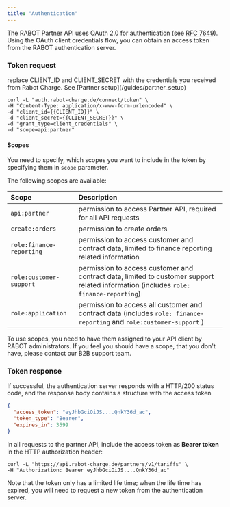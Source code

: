 ```yaml
---
title: "Authentication"
---
```


The RABOT Partner API uses OAuth 2.0 for authentication (see [RFC 7649](https://www.rfc-editor.org/rfc/rfc6749)). Using the OAuth client credentials flow, you can obtain an access token from the RABOT authentication server.

### Token request

<Info>
  replace CLIENT_ID and CLIENT_SECRET with the credentials you received from Rabot Charge. See [Partner setup](/guides/partner_setup)
</Info>

```cURL
curl -L "auth.rabot-charge.de/connect/token" \
-H "Content-Type: application/x-www-form-urlencoded" \
-d "client_id={{CLIENT_ID}}" \
-d "client_secret={{CLIENT_SECRET}}" \
-d "grant_type=client_credentials" \
-d "scope=api:partner"
```

#### Scopes

You need to specify, which scopes you want to include in the token by specifying them in `scope` parameter.

The following scopes are available:

| Scope                    | Description                                                                                                                           |
| :----------------------- | :------------------------------------------------------------------------------------------------------------------------------------ |
| `api:partner`            | permission to access Partner API, required for all API requests                                                                       |
| `create:orders`          | permission to create orders                                                                                                           |
| `role:finance-reporting` | permission to access customer and contract data, limited to finance reporting related information                                     |
| `role:customer-support`  | permission to access customer and contract data, limited to customer support related information (includes `role: finance-reporting`) |
| `role:application`       | permission to access all customer and contract data (includes `role: finance-reporting` and `role:customer-support` )                 |

<Note>
  To use scopes, you need to have them assigned to your API client by RABOT administrators. If you feel you should have a scope, that you don't have, please contact our B2B support team.
</Note>

### Token response

If successful, the authentication server responds with a HTTP/200 status code, and the response body contains a structure with the access token

```json
{
  "access_token": "eyJhbGciOiJS....QnkY36d_ac",
  "token_type": "Bearer",
  "expires_in": 3599
}
```

In all requests to the partner API, include the access token as **Bearer token** in the HTTP authorization header:

```cURL Example API request
curl -L "https://api.rabot-charge.de/partners/v1/tariffs" \
-H "Authorization: Bearer eyJhbGciOiJS....QnkY36d_ac"
```

<Note>
  Note that the token only has a limited life time; when the life time has expired, you will need to request a new token from the authentication server.
</Note>